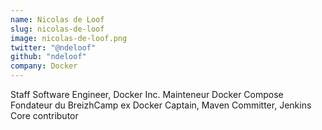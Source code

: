 ```yaml
---
name: Nicolas de Loof
slug: nicolas-de-loof
image: nicolas-de-loof.png
twitter: "@ndeloof"
github: "ndeloof"
company: Docker
---
```


Staff Software Engineer, Docker Inc.
Mainteneur Docker Compose
Fondateur du BreizhCamp
ex Docker Captain, Maven Committer, Jenkins Core contributor
